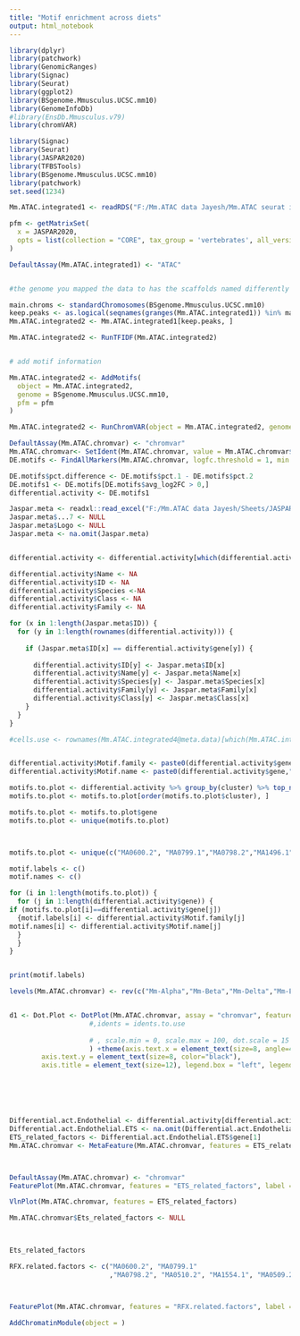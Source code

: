 ---
title: "Motif enrichment across diets"
output: html_notebook
---

```{r}
library(dplyr)
library(patchwork)
library(GenomicRanges)
library(Signac)
library(Seurat)
library(ggplot2)
library(BSgenome.Mmusculus.UCSC.mm10)
library(GenomeInfoDb)
#library(EnsDb.Mmusculus.v79)
library(chromVAR)
```
```{r}
library(Signac)
library(Seurat)
library(JASPAR2020)
library(TFBSTools)
library(BSgenome.Mmusculus.UCSC.mm10)
library(patchwork)
set.seed(1234)
```

```{r}


Mm.ATAC.integrated1 <- readRDS("F:/Mm.ATAC data Jayesh/Mm.ATAC seurat integration.rds")

pfm <- getMatrixSet(
  x = JASPAR2020,
  opts = list(collection = "CORE", tax_group = 'vertebrates', all_versions = FALSE)
)

DefaultAssay(Mm.ATAC.integrated1) <- "ATAC"


#the genome you mapped the data to has the scaffolds named differently to the BSgenome. The scaffolds aren't that useful for analysis, so you could solve this by removing peaks that are on scaffolds. 

main.chroms <- standardChromosomes(BSgenome.Mmusculus.UCSC.mm10)
keep.peaks <- as.logical(seqnames(granges(Mm.ATAC.integrated1)) %in% main.chroms)
Mm.ATAC.integrated2 <- Mm.ATAC.integrated1[keep.peaks, ]

Mm.ATAC.integrated2 <- RunTFIDF(Mm.ATAC.integrated2)


# add motif information

Mm.ATAC.integrated2 <- AddMotifs(
  object = Mm.ATAC.integrated2,
  genome = BSgenome.Mmusculus.UCSC.mm10,
  pfm = pfm
)

Mm.ATAC.integrated2 <- RunChromVAR(object = Mm.ATAC.integrated2, genome = BSgenome.Mmusculus.UCSC.mm10)


```

```{r}

DefaultAssay(Mm.ATAC.chromvar) <- "chromvar"
Mm.ATAC.chromvar<- SetIdent(Mm.ATAC.chromvar, value = Mm.ATAC.chromvar$cor.states1)
DE.motifs <- FindAllMarkers(Mm.ATAC.chromvar, logfc.threshold = 1, min.pct = 0.3)

DE.motifs$pct.difference <- DE.motifs$pct.1 - DE.motifs$pct.2
DE.motifs1 <- DE.motifs[DE.motifs$avg_log2FC > 0,] 
differential.activity <- DE.motifs1 

Jaspar.meta <- readxl::read_excel("F:/Mm.ATAC data Jayesh/Sheets/JASPAR metadata.xlsx")
Jaspar.meta$...7 <- NULL
Jaspar.meta$Logo <- NULL
Jaspar.meta <- na.omit(Jaspar.meta)


differential.activity <- differential.activity[which(differential.activity$p_val_adj < 0.05),]

differential.activity$Name <- NA
differential.activity$ID <- NA
differential.activity$Species <-NA
differential.activity$Class <- NA
differential.activity$Family <- NA

for (x in 1:length(Jaspar.meta$ID)) {
  for (y in 1:length(rownames(differential.activity))) {
    
    if (Jaspar.meta$ID[x] == differential.activity$gene[y]) {
      
      differential.activity$ID[y] <- Jaspar.meta$ID[x]
      differential.activity$Name[y] <- Jaspar.meta$Name[x]
      differential.activity$Species[y] <- Jaspar.meta$Species[x]
      differential.activity$Family[y] <- Jaspar.meta$Family[x]
      differential.activity$Class[y] <- Jaspar.meta$Class[x]
    }
  }
}

#cells.use <- rownames(Mm.ATAC.integrated4@meta.data)[which(Mm.ATAC.integrated4@meta.data$cor.states1 == "Mm-Endothelial")]


differential.activity$Motif.family <- paste0(differential.activity$gene," ", differential.activity$Family)
differential.activity$Motif.name <- paste0(differential.activity$gene," ", differential.activity$Name)

motifs.to.plot <- differential.activity %>% group_by(cluster) %>% top_n(3, pct.difference)
motifs.to.plot <- motifs.to.plot[order(motifs.to.plot$cluster), ]

motifs.to.plot <- motifs.to.plot$gene
motifs.to.plot <- unique(motifs.to.plot)



motifs.to.plot <- unique(c("MA0600.2", "MA0799.1","MA0798.2","MA1496.1","MA0639.1", "MA0843.1", "MA0761.2", "MA0062.3", "MA0764.2", "MA0598.3", "MA0050.2","MA0062.3","MA0599.1", "MA1513.1", "MA0599.1","MA0079.4"))

motif.labels <- c()
motif.names <- c()

for (i in 1:length(motifs.to.plot)) {
  for (j in 1:length(differential.activity$gene)) {
if (motifs.to.plot[i]==differential.activity$gene[j]) 
  {motif.labels[i] <- differential.activity$Motif.family[j]
motif.names[i] <- differential.activity$Motif.name[j]
  }    
  }    
}


print(motif.labels)

levels(Mm.ATAC.chromvar) <- rev(c("Mm-Alpha","Mm-Beta","Mm-Delta","Mm-Endothelial","Mm-Gamma","Mm-Immune","Mm-PSCs","Mm-Acinar"))


d1 <- Dot.Plot <- DotPlot(Mm.ATAC.chromvar, assay = "chromvar", features = motifs.to.plot
                    #,idents = idents.to.use
                   
                    # , scale.min = 0, scale.max = 100, dot.scale = 15
                    ) +theme(axis.text.x = element_text(size=8, angle=45, hjust=1, color="black"),
        axis.text.y = element_text(size=8, color="black"),
        axis.title = element_text(size=12), legend.box = "left", legend.box.just = "left", legend.position = "top", legend.title = element_text(size = 8), legend.text  = element_text(size=6)) +   scale_x_discrete(labels= motif.names)






Differential.act.Endothelial <- differential.activity[differential.activity$cluster == "Mm-Endothelial",]
Differential.act.Endothelial.ETS <- na.omit(Differential.act.Endothelial[Differential.act.Endothelial$Family == "Ets-related",])
ETS_related_factors <- Differential.act.Endothelial.ETS$gene[1]
Mm.ATAC.chromvar <- MetaFeature(Mm.ATAC.chromvar, features = ETS_related_factors,meta.name = "ETS_related_factors", slot = "data", assay = "ATAC")



DefaultAssay(Mm.ATAC.chromvar) <- "chromvar"
FeaturePlot(Mm.ATAC.chromvar, features = "ETS_related_factors", label = T, cols = c("white", "red"), repel = T, pt.size = 1.5)+ggtitle("Ets-related factors")

VlnPlot(Mm.ATAC.chromvar, features = ETS_related_factors)

Mm.ATAC.chromvar$Ets_related_factors <- NULL

 

Ets_related_factors


```


```{r}
RFX.related.factors <- c("MA0600.2", "MA0799.1" 
                         ,"MA0798.2", "MA0510.2", "MA1554.1", "MA0509.2")



FeaturePlot(Mm.ATAC.chromvar, features = "RFX.related.factors", label = T, cols = c("white", "red"), repel = T, pt.size = 1.5)+ggtitle("BAFT1")

AddChromatinModule(object = )

```


